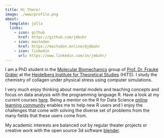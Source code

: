 ```yaml
---
title: Hi there!
image: ./www/profile.png
about:
  template: jolla
  links:
    - icon: github
      href: https://github.com/jmbuhr
    - icon: mastodon
      href: https://mastodon.online/@jmbuhr
    - icon: linkedin
      url: https://www.linkedin.com/in/jmbuhr/
---
```


I am a PhD student in the [Molecular Biomechanics](https://www.h-its.org/research/mbm/) group of [Prof. Dr. Frauke Gräter](https://www.h-its.org/people/prof-dr-frauke-grater/) at the [Heidelberg Institute for Theoretical Studies](https://www.h-its.org/) (HITS).
I study the chemistry of collagen under physical stress using computer simulations.

I very much enjoy thinking about mental models and teaching concepts
and focus on data analysis with the programming language R.
Have a look at my current courses [here](/teaching).
Being a mentor on the R for Data Science [online learning community](https://www.rfordatasci.com/)
enables me to help new R users and I enjoy the challenges that come with
solving the diverse set of problems from the many fields that these users come from.

My academic interests are balanced out by regular theater projects or creative work with
the open source 3d software [blender](https://www.blender.org/).
